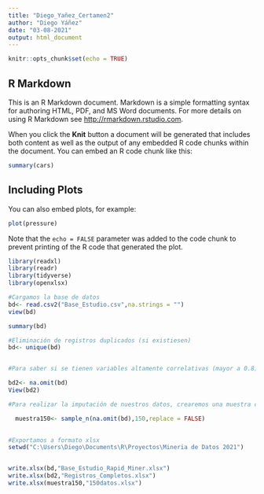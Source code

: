 ---
title: "Diego_Yañez_Certamen2"
author: "Diego Yáñez"
date: "03-08-2021"
output: html_document
---

```{r setup, include=FALSE}
knitr::opts_chunk$set(echo = TRUE)
```

## R Markdown

This is an R Markdown document. Markdown is a simple formatting syntax for authoring HTML, PDF, and MS Word documents. For more details on using R Markdown see <http://rmarkdown.rstudio.com>.

When you click the **Knit** button a document will be generated that includes both content as well as the output of any embedded R code chunks within the document. You can embed an R code chunk like this:

```{r cars}
summary(cars)
```

## Including Plots

You can also embed plots, for example:

```{r pressure, echo=FALSE}
plot(pressure)
```

Note that the `echo = FALSE` parameter was added to the code chunk to prevent printing of the R code that generated the plot.
```{r}
library(readxl)
library(readr)
library(tidyverse)
library(openxlsx)

#Cargamos la base de datos
bd<- read.csv2("Base_Estudio.csv",na.strings = "")
view(bd)

summary(bd)

#Eliminación de registros duplicados (si existiesen)
bd<- unique(bd)


#Para saber si se tienen variables altamente correlativas (mayor a 0.8), crearemos un subset de nuestra base de datos que contenga todos los registros que no contiene datos NA. "bd2" ayudará luego en rapid miner.

bd2<- na.omit(bd)
View(bd2)

#Para realizar la imputación de nuestros datos, crearemos una muestra con 150 registros (completos) de nuestros datos.

  muestra150<- sample_n(na.omit(bd),150,replace = FALSE)
 

#Exportamos a formato xlsx
setwd("C:\Users\Diego\Documents\R\Proyectos\Mineria de Datos 2021")


write.xlsx(bd,"Base_Estudio_Rapid_Miner.xlsx")
write.xlsx(bd2,"Registros_Completos.xlsx")
write.xlsx(muestra150,"150datos.xlsx")
```

